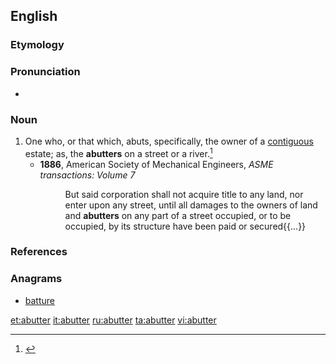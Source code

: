 ==English==

===Etymology===
{{suffix|abut|er}}

===Pronunciation===
* {{a|US}} {{IPA|/əˈbʌ.tɚ/}}

===Noun===
{{en-noun}}

# One who, or that which, abuts, specifically, the owner of a [[contiguous]] estate; as, the '''abutters''' on a street or a river.{{defdate|First attested in the late 17<sup>th</sup> century.}}<ref name=SOED>{{reference-book | last =| first = | authorlink =  | coauthors =  | editor =Brown, Lesley  | others =  | title = The Shorter Oxford English Dictionary | origdate =  | origyear = 1933| origmonth =  | url =  | format =  | accessdate =  | accessyear =  | accessmonth =  | edition = 5th | date =  | year =2003| month =  | publisher =Oxford University Press  | location =Oxford, UK | language =  | id =  | doi = | isbn =978-0-19-860575-7 | lccn = | ol = | pages =11| chapter =  | chapterurl =  | quote =}}</ref>
#* '''1886''', American Society of Mechanical Engineers, ''ASME transactions: Volume 7''
#*: But said corporation shall not acquire title to any land, nor enter upon any street, until all damages to the owners of land and '''abutters''' on any part of a street occupied, or to be occupied, by its structure have been paid or secured{{...}}

===References===
<references/>

===Anagrams===
* [[batture#English|batture]]

[[et:abutter]]
[[it:abutter]]
[[ru:abutter]]
[[ta:abutter]]
[[vi:abutter]]